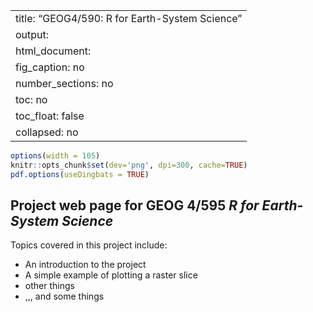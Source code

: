 
---
title: "GEOG4/590: R for Earth-System Science"
output: 
  html_document:
    fig_caption: no
    number_sections: no
    toc: no
    toc_float: false
    collapsed: no
---

```r
options(width = 105)
knitr::opts_chunk$set(dev='png', dpi=300, cache=TRUE)
pdf.options(useDingbats = TRUE)
```

## Project web page for GEOG 4/595 *R for Earth-System Science* ##
	
Topics covered in this project include:

- An introduction to the project
- A simple example of plotting a raster slice
- other things
- ,,, and some things
